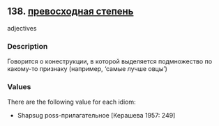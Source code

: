 ## 138. <a href =  'https://agricolamz.github.io/The_Circassian_Isoglosses_Database/138.html' target='_blank'>превосходная степень</a>
adjectives

### Description

Говорится о конеструкции, в которой выделяется подмножество по какому-то признаку (например, 'самые лучше овцы')

### Values
There are the following value for each idiom:

* Shapsug  poss-прилагательное [Керашева 1957: 249] 

